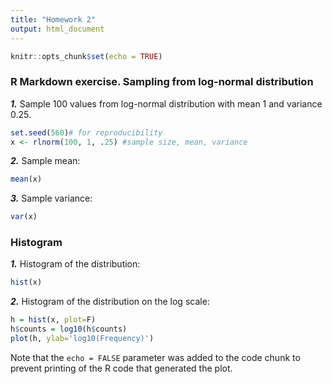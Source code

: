 ```yaml
---
title: "Homework 2"
output: html_document
---
```


```r
knitr::opts_chunk$set(echo = TRUE)
```

### R Markdown exercise. Sampling from log-normal distribution

***1.*** Sample 100 values from log-normal distribution with mean 1 and variance 0.25.

```r
set.seed(560)# for reproducibility
x <- rlnorm(100, 1, .25) #sample size, mean, variance
```

***2.*** Sample mean:

```r
mean(x)
```

***3.*** Sample variance:

```r
var(x)
```

### Histogram

***1.*** Histogram of the distribution:

```r
hist(x)
```

***2.*** Histogram of the distribution on the log scale:

```r
h = hist(x, plot=F)
h$counts = log10(h$counts)
plot(h, ylab='log10(Frequency)')
```

Note that the `echo = FALSE` parameter was added to the code chunk to prevent printing of the R code that generated the plot.
